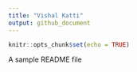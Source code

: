 ```yaml
---
title: "Vishal Katti"
output: github_document
---
```


```r
knitr::opts_chunk$set(echo = TRUE)
```

A sample README file
